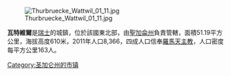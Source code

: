 [[Image:Thurbruecke_Wattwil_01_11.jpg|right]]

'''瓦特維爾'''是[[瑞士|瑞士]]的城鎮，位於該國東北部，由[[聖加侖州|聖加侖州]]負責管轄，面積51.19平方公里，海拔高度610米，2011年人口8,366，四成人口信奉[[羅馬天主教|羅馬天主教]]，人口密度每平方公里163人。

{{Switzerland-geo-stub}}
[[Category:圣加仑州的市镇|Category:圣加仑州的市镇]]